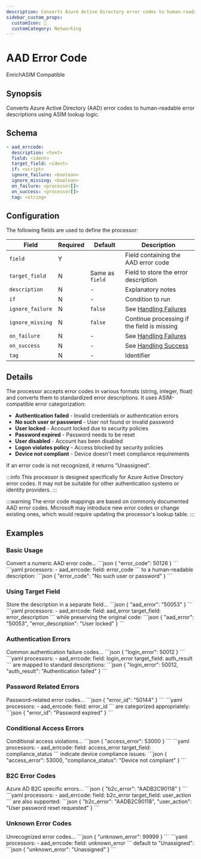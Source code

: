 ```yaml
---
description: Converts Azure Active Directory error codes to human-readable descriptions
sidebar_custom_props: 
  customIcon: 🔑
  customCategory: Networking
---
```


# AAD Error Code

<span className="theme-doc-version-badge badge badge--primary">Enrich</span><span className="theme-doc-version-badge badge badge--secondary">ASIM Compatible</span>

## Synopsis

Converts Azure Active Directory (AAD) error codes to human-readable error descriptions using ASIM lookup logic.

## Schema

```yaml {1}
- aad_errcode:
  description: <text>
  field: <ident>
  target_field: <ident>
  if: <script>
  ignore_failure: <boolean>
  ignore_missing: <boolean>
  on_failure: <processor[]>
  on_success: <processor[]>
  tag: <string>
```

## Configuration

The following fields are used to define the processor:

|Field|Required|Default|Description|
|---|---|---|---|
|`field`|Y||Field containing the AAD error code|
|`target_field`|N|Same as `field`|Field to store the error description|
|`description`|N|-|Explanatory notes|
|`if`|N|-|Condition to run|
|`ignore_failure`|N|`false`|See [Handling Failures](../handling-failures.mdx)|
|`ignore_missing`|N|`false`|Continue processing if the field is missing|
|`on_failure`|N|-|See [Handling Failures](../handling-failures.mdx)|
|`on_success`|N|-|See [Handling Success](../handling-success.mdx)|
|`tag`|N|-|Identifier|

## Details

The processor accepts error codes in various formats (string, integer, float) and converts them to standardized error descriptions. It uses ASIM-compatible error categorization:

- **Authentication failed** - Invalid credentials or authentication errors
- **No such user or password** - User not found or invalid password
- **User locked** - Account locked due to security policies
- **Password expired** - Password needs to be reset
- **User disabled** - Account has been disabled
- **Logon violates policy** - Access blocked by security policies
- **Device not compliant** - Device doesn't meet compliance requirements

If an error code is not recognized, it returns "Unassigned".

:::info
This processor is designed specifically for Azure Active Directory error codes. It may not be suitable for other authentication systems or identity providers.
:::

:::warning
The error code mappings are based on commonly documented AAD error codes. Microsoft may introduce new error codes or change existing ones, which would require updating the processor's lookup table.
:::

## Examples

### Basic Usage

<ExampleGrid>
  <CommentCol>
    Convert a numeric AAD error code...
  </CommentCol>
  <CodeCol>
    ```json
    {
      "error_code": 50126
    }
    ```
    ```yaml
    processors:
      - aad_errcode:
        field: error_code
    ```
  </CodeCol>
  <CommentCol>
    to a human-readable description:
  </CommentCol>
  <CodeCol>
    ```json
    {
      "error_code": "No such user or password"
    }
    ```
  </CodeCol>
</ExampleGrid>

### Using Target Field

<ExampleGrid>
  <CommentCol>
    Store the description in a separate field...
  </CommentCol>
  <CodeCol>
    ```json
    {
      "aad_error": "50053"
    }
    ```
    ```yaml
    processors:
      - aad_errcode:
        field: aad_error
        target_field: error_description
    ```
  </CodeCol>
  <CommentCol>
    while preserving the original code:
  </CommentCol>
  <CodeCol>
    ```json
    {
      "aad_error": "50053",
      "error_description": "User locked"
    }
    ```
  </CodeCol>
</ExampleGrid>

### Authentication Errors

<ExampleGrid>
  <CommentCol>
    Common authentication failure codes...
  </CommentCol>
  <CodeCol>
    ```json
    {
      "login_error": 50012
    }
    ```
    ```yaml
    processors:
      - aad_errcode:
        field: login_error
        target_field: auth_result
    ```
  </CodeCol>
  <CommentCol>
    are mapped to standard descriptions:
  </CommentCol>
  <CodeCol>
    ```json
    {
      "login_error": 50012,
      "auth_result": "Authentication failed"
    }
    ```
  </CodeCol>
</ExampleGrid>

### Password Related Errors

<ExampleGrid>
  <CommentCol>
    Password-related error codes...
  </CommentCol>
  <CodeCol>
    ```json
    {
      "error_id": "50144"
    }
    ```
    ```yaml
    processors:
      - aad_errcode:
        field: error_id
    ```
  </CodeCol>
  <CommentCol>
    are categorized appropriately:
  </CommentCol>
  <CodeCol>
    ```json
    {
      "error_id": "Password expired"
    }
    ```
  </CodeCol>
</ExampleGrid>

### Conditional Access Errors

<ExampleGrid>
  <CommentCol>
    Conditional access violations...
  </CommentCol>
  <CodeCol>
    ```json
    {
      "access_error": 53000
    }
    ```
    ```yaml
    processors:
      - aad_errcode:
        field: access_error
        target_field: compliance_status
    ```
  </CodeCol>
  <CommentCol>
    indicate device compliance issues:
  </CommentCol>
  <CodeCol>
    ```json
    {
      "access_error": 53000,
      "compliance_status": "Device not compliant"
    }
    ```
  </CodeCol>
</ExampleGrid>

### B2C Error Codes

<ExampleGrid>
  <CommentCol>
    Azure AD B2C specific errors...
  </CommentCol>
  <CodeCol>
    ```json
    {
      "b2c_error": "AADB2C90118"
    }
    ```
    ```yaml
    processors:
      - aad_errcode:
        field: b2c_error
        target_field: user_action
    ```
  </CodeCol>
  <CommentCol>
    are also supported:
  </CommentCol>
  <CodeCol>
    ```json
    {
      "b2c_error": "AADB2C90118",
      "user_action": "User password reset requested"
    }
    ```
  </CodeCol>
</ExampleGrid>

### Unknown Error Codes

<ExampleGrid>
  <CommentCol>
    Unrecognized error codes...
  </CommentCol>
  <CodeCol>
    ```json
    {
      "unknown_error": 99999
    }
    ```
    ```yaml
    processors:
      - aad_errcode:
        field: unknown_error
    ```
  </CodeCol>
  <CommentCol>
    default to "Unassigned":
  </CommentCol>
  <CodeCol>
    ```json
    {
      "unknown_error": "Unassigned"
    }
    ```
  </CodeCol>
</ExampleGrid>